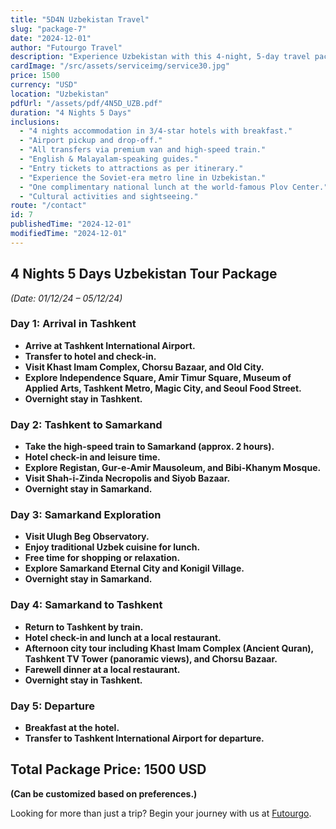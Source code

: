 ```yaml
---
title: "5D4N Uzbekistan Travel"
slug: "package-7"
date: "2024-12-01"
author: "Futourgo Travel"
description: "Experience Uzbekistan with this 4-night, 5-day travel package. Explore historic cities, cultural sites, and breathtaking landscapes."
cardImage: "/src/assets/serviceimg/service30.jpg"
price: 1500
currency: "USD"
location: "Uzbekistan"
pdfUrl: "/assets/pdf/4N5D_UZB.pdf"
duration: "4 Nights 5 Days"
inclusions:
  - "4 nights accommodation in 3/4-star hotels with breakfast."
  - "Airport pickup and drop-off."
  - "All transfers via premium van and high-speed train."
  - "English & Malayalam-speaking guides."
  - "Entry tickets to attractions as per itinerary."
  - "Experience the Soviet-era metro line in Uzbekistan."
  - "One complimentary national lunch at the world-famous Plov Center."
  - "Cultural activities and sightseeing."
route: "/contact"
id: 7
publishedTime: "2024-12-01"
modifiedTime: "2024-12-01"
---
```


## 4 Nights 5 Days Uzbekistan Tour Package  
*(Date: 01/12/24 – 05/12/24)*  

### Day 1: Arrival in Tashkent  
- **Arrive at Tashkent International Airport.**  
- **Transfer to hotel and check-in.**  
- **Visit Khast Imam Complex, Chorsu Bazaar, and Old City.**  
- **Explore Independence Square, Amir Timur Square, Museum of Applied Arts, Tashkent Metro, Magic City, and Seoul Food Street.**  
- **Overnight stay in Tashkent.**  

### Day 2: Tashkent to Samarkand  
- **Take the high-speed train to Samarkand (approx. 2 hours).**  
- **Hotel check-in and leisure time.**  
- **Explore Registan, Gur-e-Amir Mausoleum, and Bibi-Khanym Mosque.**  
- **Visit Shah-i-Zinda Necropolis and Siyob Bazaar.**  
- **Overnight stay in Samarkand.**  

### Day 3: Samarkand Exploration  
- **Visit Ulugh Beg Observatory.**  
- **Enjoy traditional Uzbek cuisine for lunch.**  
- **Free time for shopping or relaxation.**  
- **Explore Samarkand Eternal City and Konigil Village.**  
- **Overnight stay in Samarkand.**  

### Day 4: Samarkand to Tashkent  
- **Return to Tashkent by train.**  
- **Hotel check-in and lunch at a local restaurant.**  
- **Afternoon city tour including Khast Imam Complex (Ancient Quran), Tashkent TV Tower (panoramic views), and Chorsu Bazaar.**  
- **Farewell dinner at a local restaurant.**  
- **Overnight stay in Tashkent.**  

### Day 5: Departure  
- **Breakfast at the hotel.**  
- **Transfer to Tashkent International Airport for departure.**  

## Total Package Price: 1500 USD  
**(Can be customized based on preferences.)**  

Looking for more than just a trip? Begin your journey with us at [Futourgo](https://www.futourgo.com).